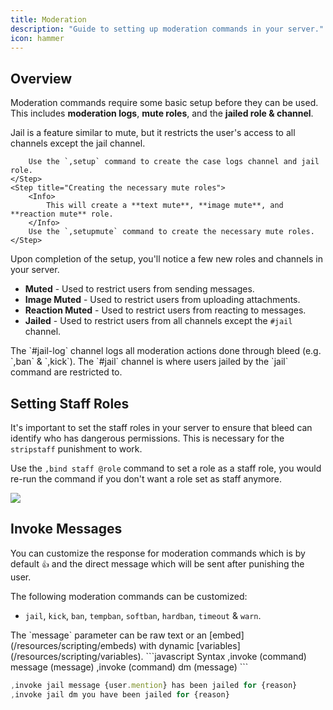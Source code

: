 ```yaml
---
title: Moderation
description: "Guide to setting up moderation commands in your server."
icon: hammer
---
```


## Overview

Moderation commands require some basic setup before they can be used. This includes **moderation logs**, **mute roles**, and the **jailed role & channel**.

<Steps>
    <Step title="Creating the case logs & jail role">
        <Info>
            Jail is a feature similar to mute, but it restricts the user's access to all channels except the jail channel.
        </Info>

        Use the `,setup` command to create the case logs channel and jail role.
    </Step>
    <Step title="Creating the necessary mute roles">
        <Info>
            This will create a **text mute**, **image mute**, and **reaction mute** role.
        </Info>
        Use the `,setupmute` command to create the necessary mute roles.
    </Step>

</Steps>

Upon completion of the setup, you'll notice a few new roles and channels in your server.

- **Muted** - Used to restrict users from sending messages.
- **Image Muted** - Used to restrict users from uploading attachments.
- **Reaction Muted** - Used to restrict users from reacting to messages.
- **Jailed** - Used to restrict users from all channels except the `#jail` channel.

<Info>
  The `#jail-log` channel logs all moderation actions done through bleed (e.g.
  `,ban` & `,kick`). The `#jail` channel is where users jailed by the `jail`
  command are restricted to.
</Info>

## Setting Staff Roles

It's important to set the staff roles in your server to ensure that bleed can identify who has dangerous permissions. This is necessary for the `stripstaff` punishment to work.

Use the `,bind staff @role` command to set a role as a staff role, you would re-run the command if you don't want a role set as staff anymore.

<Frame>
  <img src="/images/security/moderation/staff-role.png" />
</Frame>

## Invoke Messages

You can customize the response for moderation commands which is by default `👍` and the direct message which will be sent after punishing the user.

The following moderation commands can be customized:

- `jail`, `kick`, `ban`, `tempban`, `softban`, `hardban`, `timeout` & `warn`.

<Tip>
The `message` parameter can be raw text or an [embed](/resources/scripting/embeds) with dynamic [variables](/resources/scripting/variables).
</Tip>
<CodeGroup>
```javascript Syntax
,invoke (command) message (message)
,invoke (command) dm (message)
```

```javascript Example
,invoke jail message {user.mention} has been jailed for {reason}
,invoke jail dm you have been jailed for {reason}
```

</CodeGroup>
